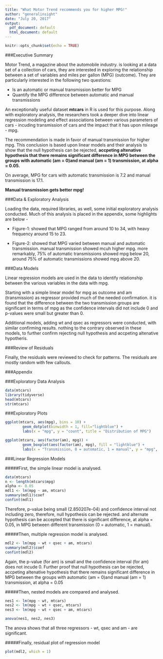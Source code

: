 ```yaml
---
title: "What Motor Trend recommends you for higher MPG!"
author: "generalinsight"
date: "July 20, 2017"
output:
  pdf_document: default
  html_document: default
---
```


```r
knitr::opts_chunk$set(echo = TRUE)
```

###Executive Summary

Motor Trend, a magazine about the automobile industry. is looking at a data set of a collection of cars, they are interested in exploring the relationship between a set of variables and miles per gallon (MPG) (outcome). They are particularly interested in the following two questions:

* Is an automatic or manual transmission better for MPG
* Quantify the MPG difference between automatic and manual transmissions

An exceptionally useful dataset **mtcars** in R is used for this purpose. Along with exploratory analysis, the researchers took a deeper dive into linear regression modeling and effect associations between various parameters of cars - incuding transmission of cars and the impact that it has upon mileage - mpg. 

The recommendation is made in favor of manual transmission for higher mpg. This conclusion is based upon linear models and their analysis to show that the null hypothesis can be rejected, **accpeting altenative hypothesis that there remains significant difference in MPG between the groups with automatic (am = 0)and manual (am = 1) transmission, at alpha = 0.05.** 

On average, MPG for cars with automatic transmission is 7.2 and manual transmission is 17.1.

**Manual transmission gets better mpg!**


###Data & Exploratory Analysis

Loading the data, required libraries, as well, some initial exploratory analysis conducted. Much of this analysis is placed in the appendix, some highlights are below - 

* Figure-1: showed that MPG ranged from around 10 to 34, with heavy frequency around 15 to 23.

* Figure-2: showed that MPG varied between manual and automatic transmission. manual transmission showed mcuh higher mpg. more remarkably, 75% of automatic transmissions showed mpg below 20, around 75% of automatic transmissions showed mpg above 20.


###Data Models

Linear regression models are used in the data to identify relationship between the various variables in the data with mpg. 

Starting with a simple linear model for mpg as outcome and am (transmission) as regressor provided much of the needed confirmation. it is found that the difference between the two transmission groups are significant in terms of mpg as the confidence intervals did not include 0 and p-values were small but greater than 0.  

Additional models, adding wt and qsec as regressors were conducted, with similar confirming results. nothing to the contrary observed in these models, to further confirm rejecting null hypothesis and accpeting altenative hypotheris.


###Review of Residuals

Finally, the residuals were reviewed to check for patterns. The residuals are mostly random with few callouts. 

###Appendix

###Exploratory Data Analysis

```r
data(mtcars)
library(tidyverse)
head(mtcars)
str(mtcars)
```

###Exploratory Plots

```r

ggplot(mtcars, aes(mpg), bins = 10) +
        geom_dotplot(binwidth = 1, fill="lightblue") +
        labs(x = "mpg", y = "count", title = "Distribution of MPG")

ggplot(mtcars, aes(factor(am), mpg)) +
        geom_boxplot(aes(factor(am), mpg), fill = "lightblue") +
        labs(x = "Transmission, 0 = automatic, 1 = manual", y = "mpg", title = "MPG by Transmission")
```


###Linear Regression Models

#####First, the simple linear model is analysed.

```r
data(mtcars)
n <- length(mtcars$mpg)
alpha <- 0.05
mdl1 <- lm(mpg ~ am, mtcars)
summary(mdl1)$coef
confint(mdl1)
```

Therefore, p-value being small (2.850207e-04) and confidence interval not including zero, therefore, null hypothesis can be rejected. and alternate hypothesis can be accepted that there is significant difference, at alpha = 0.05,  in MPG between different transmission (0 = automatic, 1 = manual). 

#####Then, multiple regression model is analysed.

```r

mdl2 <- lm(mpg ~ wt + qsec + am, mtcars)
summary(mdl2)$coef
confint(mdl2)
```

Again, the p-value (for am) is small and the confidence interval (for am) does not incude 0. Further proof that null hypothesis can be rejected, accpeting altenative hypothesis that there remains significant difference in MPG between the groups with automatic (am = 0)and manual (am = 1) transmission, at alpha = 0.05


#####Then, nested models are compared and analysed.


```r

nes1 <- lm(mpg ~ wt, mtcars)
nes2 <- lm(mpg ~ wt + qsec, mtcars)
nes3 <- lm(mpg ~ wt + qsec + am, mtcars) 

anova(nes1, nes2, nes3)
```

The anova shows that all three regressors - wt, qsec and am - are significant.

#####Finally, residual plot of regression model

```r
plot(mdl2, which = 1)
```
